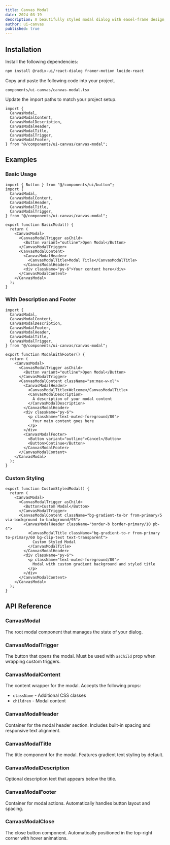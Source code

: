 ```yaml
---
title: Canvas Modal
date: 2024-03-19
description: A beautifully styled modal dialog with easel-frame design, paint-splash animations, and elevated user experience.
author: ui-canvas
published: true
---
```


<ComponentPreview name="canvas-modal-demo" />

## Installation

<Steps>

<Step>Install the following dependencies:</Step>

```bash
npm install @radix-ui/react-dialog framer-motion lucide-react
```

<Step>Copy and paste the following code into your project.</Step>

`components/ui-canvas/canvas-modal.tsx`

<ComponentSource name="canvas-modal" />

<Step>Update the import paths to match your project setup.</Step>

```tsx
import {
  CanvasModal,
  CanvasModalContent,
  CanvasModalDescription,
  CanvasModalHeader,
  CanvasModalTitle,
  CanvasModalTrigger,
  CanvasModalFooter,
} from "@/components/ui-canvas/canvas-modal";
```

</Steps>

## Examples

### Basic Usage

```tsx
import { Button } from "@/components/ui/button";
import {
  CanvasModal,
  CanvasModalContent,
  CanvasModalHeader,
  CanvasModalTitle,
  CanvasModalTrigger,
} from "@/components/ui-canvas/canvas-modal";

export function BasicModal() {
  return (
    <CanvasModal>
      <CanvasModalTrigger asChild>
        <Button variant="outline">Open Modal</Button>
      </CanvasModalTrigger>
      <CanvasModalContent>
        <CanvasModalHeader>
          <CanvasModalTitle>Modal Title</CanvasModalTitle>
        </CanvasModalHeader>
        <div className="py-6">Your content here</div>
      </CanvasModalContent>
    </CanvasModal>
  );
}
```

### With Description and Footer

```tsx
import {
  CanvasModal,
  CanvasModalContent,
  CanvasModalDescription,
  CanvasModalFooter,
  CanvasModalHeader,
  CanvasModalTitle,
  CanvasModalTrigger,
} from "@/components/ui-canvas/canvas-modal";

export function ModalWithFooter() {
  return (
    <CanvasModal>
      <CanvasModalTrigger asChild>
        <Button variant="outline">Open Modal</Button>
      </CanvasModalTrigger>
      <CanvasModalContent className="sm:max-w-xl">
        <CanvasModalHeader>
          <CanvasModalTitle>Welcome</CanvasModalTitle>
          <CanvasModalDescription>
            A description of your modal content
          </CanvasModalDescription>
        </CanvasModalHeader>
        <div className="py-6">
          <p className="text-muted-foreground/80">
            Your main content goes here
          </p>
        </div>
        <CanvasModalFooter>
          <Button variant="outline">Cancel</Button>
          <Button>Continue</Button>
        </CanvasModalFooter>
      </CanvasModalContent>
    </CanvasModal>
  );
}
```

### Custom Styling

```tsx
export function CustomStyledModal() {
  return (
    <CanvasModal>
      <CanvasModalTrigger asChild>
        <Button>Custom Modal</Button>
      </CanvasModalTrigger>
      <CanvasModalContent className="bg-gradient-to-br from-primary/5 via-background to-background/95">
        <CanvasModalHeader className="border-b border-primary/10 pb-4">
          <CanvasModalTitle className="bg-gradient-to-r from-primary to-primary/60 bg-clip-text text-transparent">
            Custom Styled Modal
          </CanvasModalTitle>
        </CanvasModalHeader>
        <div className="py-6">
          <p className="text-muted-foreground/80">
            Modal with custom gradient background and styled title
          </p>
        </div>
      </CanvasModalContent>
    </CanvasModal>
  );
}
```

## API Reference

### CanvasModal

The root modal component that manages the state of your dialog.

### CanvasModalTrigger

The button that opens the modal. Must be used with `asChild` prop when wrapping custom triggers.

### CanvasModalContent

The content wrapper for the modal. Accepts the following props:

- `className` - Additional CSS classes
- `children` - Modal content

### CanvasModalHeader

Container for the modal header section. Includes built-in spacing and responsive text alignment.

### CanvasModalTitle

The title component for the modal. Features gradient text styling by default.

### CanvasModalDescription

Optional description text that appears below the title.

### CanvasModalFooter

Container for modal actions. Automatically handles button layout and spacing.

### CanvasModalClose

The close button component. Automatically positioned in the top-right corner with hover animations.
